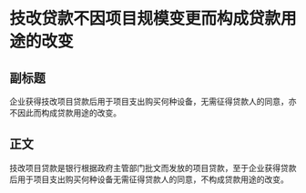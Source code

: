 # 技改贷款不因项目规模变更而构成贷款用途的改变
## 副标题
企业获得技改项目贷款后用于项目支出购买何种设备，无需征得贷款人的同意，亦不因此而构成贷款用途的改变。
## 正文
技改项目贷款是银行根据政府主管部门批文而发放的项目贷款，至于企业获得贷款后用于项目支出购买何种设备无需征得贷款人的同意，不构成贷款用途的改变。